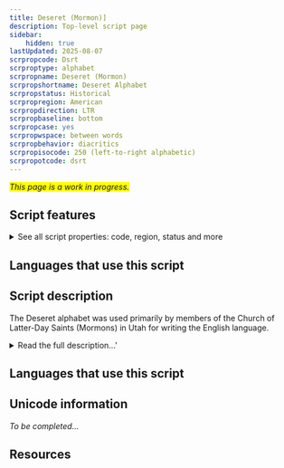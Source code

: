 ```yaml
---
title: Deseret (Mormon)]
description: Top-level script page
sidebar:
    hidden: true
lastUpdated: 2025-08-07
scrpropcode: Dsrt
scrproptype: alphabet
scrpropname: Deseret (Mormon)
scrpropshortname: Deseret Alphabet
scrpropstatus: Historical
scrpropregion: American
scrpropdirection: LTR
scrpropbaseline: bottom
scrpropcase: yes
scrpropwspace: between words
scrpropbehavior: diacritics
scrpropisocode: 250 (left-to-right alphabetic)
scrpropotcode: dsrt
---
```


<span style='background-color:yellow'>_This page is a work in progress._</span>


## Script features

<details>
<summary> See all script properties: code, region, status and more</summary>
<ScriptInfo />
</details>

## Languages that use this script

<WsList script='Dsrt' wsMax='5' />

## Script description

The Deseret alphabet was used primarily by members of the Church of Latter-Day Saints (Mormons) in Utah for writing the English language.

<details><summary>Read the full description...'</summary>_Not yet available._</details>

## Languages that use this script

<WsList script='Dsrt' wsMax='5' />

## Unicode information

_To be completed..._

## Resources

<ScriptResources detailSummary='seemore' />

